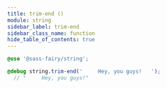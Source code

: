 ```yaml
---
title: trim-end ()
module: string
sidebar_label: trim-end
sidebar_class_name: function
hide_table_of_contents: true
---
```


<DocPage fieldName="trim-end" fieldType="function" spec={Spec} />

```scss
@use '@sass-fairy/string';

@debug string.trim-end('     Hey, you guys!   ');
  // "     Hey, you guys!"
```
